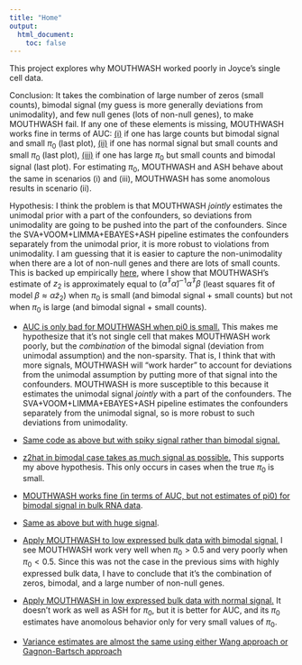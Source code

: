 ```yaml
---
title: "Home"
output:
  html_document:
    toc: false
---
```


This project explores why MOUTHWASH worked poorly in Joyce's single cell data.

Conclusion: It takes the combination of large number of zeros (small counts), bimodal signal (my guess is more generally deviations from unimodality), and few null genes (lots of non-null genes), to make MOUTHWASH fail. If any one of these elements is missing, MOUTHWASH works fine in terms of AUC: [(i)](bulk_explore.html) if one has large counts but bimodal signal and small $\pi_0$ (last plot), [(ii)](thinned_bulk_normalsignal_explore.html) if one has normal signal but small counts and small $\pi_0$ (last plot), [(iii)](thinned_bulk_explore.html) if one has large $\pi_0$ but small counts and bimodal signal (last plot). For estimating $\pi_0$, MOUTHWASH and ASH behave about the same in scenarios (i) and (iii), MOUTHWASH has some anomolous results in scenario (ii).

Hypothesis: I think the problem is that MOUTHWASH *jointly* estimates the unimodal prior with a part of the confounders, so deviations from unimodality are going to be pushed into the part of the confounders. Since the SVA+VOOM+LIMMA+EBAYES+ASH pipeline estimates the confounders separately from the unimodal prior, it is more robust to violations from unimodality. I am guessing that it is easier to capture the non-unimodality when there are a lot of non-null genes and there are lots of small counts. This is backed up empirically [here](confounder_pickup_bimodal.html), where I show that MOUTHWASH's estimate of $z_2$ is approximately equal to $(\tilde{\alpha}^T\tilde{\alpha})^{-1}\tilde{\alpha}^T\beta$ (least squares fit of model $\beta \approx \tilde{\alpha}z_2$) when $\pi_0$ is small (and bimodal signal + small counts) but not when $\pi_0$ is large (and bimodal signal + small counts).

* [AUC is only bad for MOUTHWASH when pi0 is small.](m_vs_svle_bimodal.html) This makes me hypothesize that it's not single cell that makes MOUTHWASH work poorly, but the *combination* of the bimodal signal (deviation from unimodal assumption) and the non-sparsity. That is, I think that with more signals, MOUTHWASH will "work harder" to account for deviations from the unimodal assumption by putting more of that signal into the confounders. MOUTHWASH is more susceptible to this because it estimates the unimodal signal *jointly* with a part of the confounders. The SVA+VOOM+LIMMA+EBAYES+ASH pipeline estimates the confounders separately from the unimodal signal, so is more robust to such deviations from unimodality.
* [Same code as above but with spiky signal rather than bimodal signal.](m_vs_svle.html)
* [z2hat in bimodal case takes as much signal as possible.](confounder_pickup_bimodal.html) This supports my above hypothesis. This only occurs in cases when the true $\pi_0$ is small.
* [MOUTHWASH works fine (in terms of AUC, but not estimates of pi0) for bimodal signal in bulk RNA data](bulk_explore.html).
* [Same as above but with huge signal](bulk_explore_times2.html). 
* [Apply MOUTHWASH to low expressed bulk data with bimodal signal.](thinned_bulk_explore.html) I see MOUTHWASH work very well when $\pi_0 > 0.5$ and very poorly when $\pi_0 < 0.5$. Since this was not the case in the previous sims with highly expressed bulk data, I have to conclude that it's the combination of zeros, bimodal, and a large number of non-null genes.
* [Apply MOUTHWASH in low expressed bulk data with normal signal.](thinned_bulk_normalsignal_explore.html) It doesn't work as well as ASH for $\pi_0$, but it is better for AUC, and its $\pi_0$ estimates have anomolous behavior only for very small values of $\pi_0$.



* [Variance estimates are almost the same using either Wang approach or Gagnon-Bartsch approach](check_var.html)
